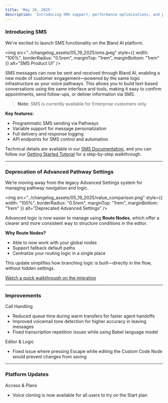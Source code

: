 ```yaml
---
title: 'May 19, 2025'
description: 'Introducing SMS support, performance optimizations, and platform-wide fixes'
---
```


### Introducing SMS

We're excited to launch SMS functionality on the Bland AI platform.

<img 
  src="../changelog_assets/05_19_2025/sms.jpeg" 
  style={{ width: "100%", borderRadius: "0.5rem", marginTop: "1rem", marginBottom: "1rem" }}
  alt="SMS Product UI"
/>

SMS messages can now be sent and received through Bland AI, enabling a new mode of customer engagement—powered by the same logic infrastructure as your voice pathways. This allows you to build text-based conversations using the same interface and tools, making it easy to confirm appointments, send follow-ups, or deliver information via SMS.

> **Note:** SMS is currently available for Enterprise customers only.

**Key features:**
- Programmatic SMS sending via Pathways
- Variable support for message personalization
- Full delivery and response logging
- API endpoints for SMS control and automation

Technical details are available in our [SMS Documentation](https://docs.bland.ai/api-v1/get/sms-numbers), and you can follow our [Getting Started Tutorial](https://docs.bland.ai/tutorials/sms) for a step-by-step walkthrough.


---

### Deprecation of Advanced Pathway Settings

We’re moving away from the legacy Advanced Settings system for managing pathway navigation and logic.

<img 
  src="../changelog_assets/05_19_2025/value_comparison.png" 
  style={{ width: "100%", borderRadius: "0.5rem", marginTop: "1rem", marginBottom: "1rem" }}
  alt="Deprecated Advanced Settings"
/>

Advanced logic is now easier to manage using **Route Nodes**, which offer a clearer and more consistent way to structure conditions in the editor.

**Why Route Nodes?**
- Able to now work with your global nodes
- Support fallback default paths
- Centralize your routing logic in a single place

This update simplifies how branching logic is built—directly in the flow, without hidden settings.

[Watch a quick walkthrough on the migration](https://www.loom.com/share/42d137ba8dde427d83761019f3cc5503)

---


### Improvements

Call Handling
- Reduced queue time during warm transfers for faster agent handoffs
- Improved voicemail tone detection for higher accuracy in leaving messages
- Fixed transcription repetition issues while using Babel language model

Editor & Logic
- Fixed issue where pressing Escape while editing the Custom Code Node would prevent changes from saving

---

### Platform Updates

Access & Plans
- Voice cloning is now available for all users to try on the Start plan
